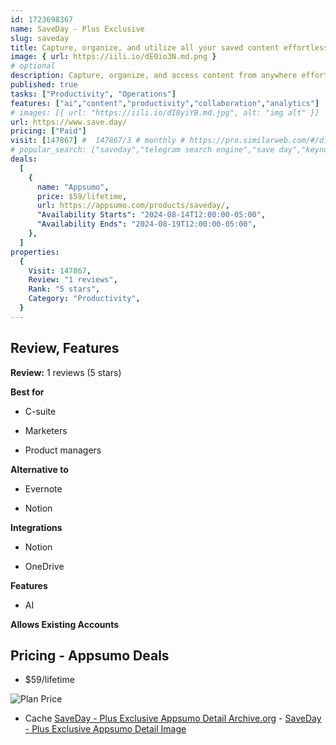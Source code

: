 ```yaml
---
id: 1723698367
name: SaveDay - Plus Exclusive
slug: saveday
title: Capture, organize, and utilize all your saved content effortlessly across multiple devices
image: { url: https://iili.io/dE0io3N.md.png }
# optional
description: Capture, organize, and access content from anywhere effortlesslyGet instant key points and trustworthy answers from saved content
published: true
tasks: ["Productivity", "Operations"]
features: ["ai","content","productivity","collaboration","analytics"]
# images: [{ url: "https://iili.io/dI8yiYB.md.jpg", alt: "img alt" }]
url: https://www.save.day/
pricing: ["Paid"]
visit: [147867] #  147867/3 # monthly # https://pro.similarweb.com/#/digitalsuite/websiteanalysis/home
# popular_search: ["saveday","telegram search engine","save day","keynote a4尺寸","capcut"]
deals:
  [
    {
      name: "Appsumo",
      price: $59/lifetime,
      url: https://appsumo.com/products/saveday/,
      "Availability Starts": "2024-08-14T12:00:00-05:00",
      "Availability Ends": "2024-08-19T12:00:00-05:00",
    },
  ]
properties:
  {
    Visit: 147867,
    Review: "1 reviews",
    Rank: "5 stars",
    Category: "Productivity",
  }
---
```


## Review, Features

**Review:** 1 reviews (5 stars)

**Best for**

- C-suite

- Marketers

- Product managers

**Alternative to**

- Evernote

- Notion

**Integrations**

- Notion

- OneDrive

**Features**

- AI

**Allows Existing Accounts**

## Pricing - Appsumo Deals

- $59/lifetime

<Img src="https://iili.io/dEVjZXV.png" alt="Plan Price" />

- Cache [SaveDay - Plus Exclusive Appsumo Detail Archive.org](https://web.archive.org/web/*/https://appsumo.com/products/saveday/) - [SaveDay - Plus Exclusive Appsumo Detail Image](https://iili.io/dEVwMTx.png)
